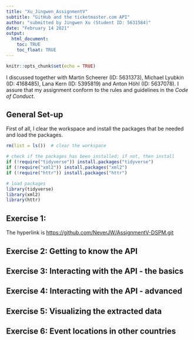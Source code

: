 ```yaml
---
title: "Xu_Jingwen_AssignmentV"
subtitle: "GitHub and the ticketmaster.com API"
author: "submitted by Jingwen Xu (Student ID: 5631584)"
date: "February 14 2021"
output: 
  html_document:
    toc: TRUE
    toc_float: TRUE
---
```


```r

knitr::opts_chunk$set(echo = TRUE)
```

I discussed together with Martin Scheerer (ID: 5631373), Michael Lyubkin (ID: 4168485), Lana Kern (ID: 5395819) and Anton Höhl (ID: 5637078). I assure that my assignment conform to the rules and guidelines in the *Code of Conduct*.

## General Set-up
First of all, I clear the workspace and install the packages that be needed and load the packages.

```r

rm(list = ls())  # clear the workspace

# check if the packages has been installed; if not, then install
if (!require("tidyverse")) install.packages("tidyverse")
if (!require("xml2")) install.packages("xml2")
if (!require("httr")) install.packages("httr")

# load packages
library(tidyverse)
library(xml2)
library(httr)

```
## Exercise 1: 
The hyperlink is  <https://github.com/NeverJW/AssignmentV-DSPM.git>

## Exercise 2: Getting to know the API

## Exercise 3: Interacting with the API - the basics

## Exercise 4: Interacting with the API - advanced

## Exercise 5: Visualizing the extracted data

## Exercise 6: Event locations in other countries







